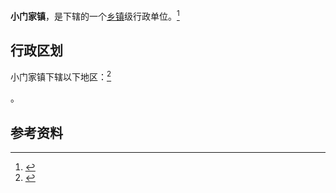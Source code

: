 {{中国乡级行政区|37/06/84/106/000}}

'''小门家镇'''，是{{PRC admin/fullname|37/06/84/106/000|3}}下辖的一个[[乡镇|乡镇]]级行政单位。<ref>{{PRC admin/ref sgc|{{PRC admin/parent|37/06/84/106/000}}}}</ref>

== 行政区划 ==

小门家镇下辖以下地区：<ref>{{PRC admin/ref sgc|37/06/84/106/000}}</ref>

{{PRC admin/children|37/06/84/106/000}}。

== 参考资料 ==

{{reflist}}

{{行政区划小作品}}
{{PRC admin/navcat|37/06/84/106/000}}